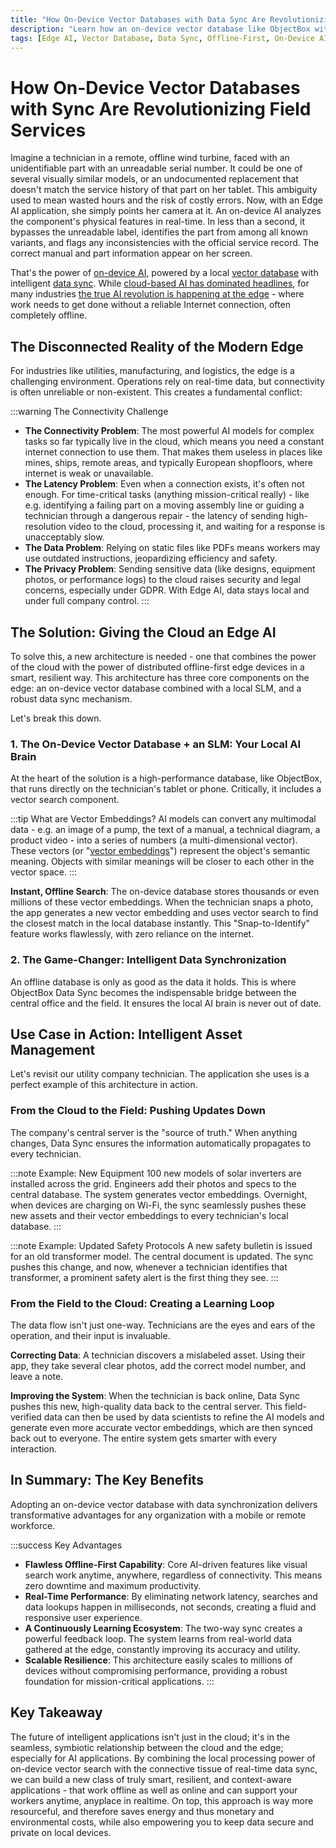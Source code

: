 ```yaml
---
title: "How On-Device Vector Databases with Data Sync Are Revolutionizing Field Services"
description: "Learn how an on-device vector database like ObjectBox with real-time data sync enables powerful, offline-first AI applications for industries like field services."
tags: [Edge AI, Vector Database, Data Sync, Offline-First, On-Device AI]
---
```


# How On-Device Vector Databases with Sync Are Revolutionizing Field Services

Imagine a technician in a remote, offline wind turbine, faced with an unidentifiable part with an unreadable serial number. It could be one of several visually similar models, or an undocumented replacement that doesn't match the service history of that part on her tablet. This ambiguity used to mean wasted hours and the risk of costly errors. Now, with an Edge AI application, she simply points her camera at it. An on-device AI analyzes the component's physical features in real-time. In less than a second, it bypasses the unreadable label, identifies the part from among all known variants, and flags any inconsistencies with the official service record. The correct manual and part information appear on her screen.

That's the power of [on-device AI](https://objectbox.io/local-ai-what-it-is-and-why-we-need-it/), powered by a local [vector database](https://objectbox.io/on-device-vector-databases-and-edge-ai/) with intelligent [data sync](https://objectbox.io/what-is-data-synchronization-how-to-keep-data-in-sync/). While [cloud-based AI has dominated headlines](https://www.ciodive.com/news/cloud-infrastructure-services-iaas-growth-aws-microsoft-google/757343/), for many industries [the true AI revolution is happening at the edge](https://arxiv.org/abs/2507.11545) - where work needs to get done without a reliable Internet connection, often completely offline.

## The Disconnected Reality of the Modern Edge

For industries like utilities, manufacturing, and logistics, the edge is a challenging environment. Operations rely on real-time data, but connectivity is often unreliable or non-existent. This creates a fundamental conflict:

:::warning The Connectivity Challenge
- **The Connectivity Problem**: The most powerful AI models for complex tasks so far typically live in the cloud, which means you need a constant internet connection to use them. That makes them useless in places like mines, ships, remote areas, and typically European shopfloors, where internet is weak or unavailable.
- **The Latency Problem**: Even when a connection exists, it's often not enough. For time-critical tasks (anything mission-critical really) - like e.g. identifying a failing part on a moving assembly line or guiding a technician through a dangerous repair - the latency of sending high-resolution video to the cloud, processing it, and waiting for a response is unacceptably slow.
- **The Data Problem**: Relying on static files like PDFs means workers may use outdated instructions, jeopardizing efficiency and safety.
- **The Privacy Problem**: Sending sensitive data (like designs, equipment photos, or performance logs) to the cloud raises security and legal concerns, especially under GDPR. With Edge AI, data stays local and under full company control.
:::

## The Solution: Giving the Cloud an Edge AI

To solve this, a new architecture is needed - one that combines the power of the cloud with the power of distributed offline-first edge devices in a smart, resilient way. This architecture has three core components on the edge: an on-device vector database combined with a local SLM, and a robust data sync mechanism. 

Let's break this down.

### 1. The On-Device Vector Database + an SLM: Your Local AI Brain

At the heart of the solution is a high-performance database, like ObjectBox, that runs directly on the technician's tablet or phone. Critically, it includes a vector search component.

:::tip What are Vector Embeddings?
AI models can convert any multimodal data - e.g. an image of a pump, the text of a manual, a technical diagram, a product video - into a series of numbers (a multi-dimensional vector). These vectors (or "[vector embeddings](https://en.wikipedia.org/wiki/Embedding_(machine_learning))") represent the object's semantic meaning. Objects with similar meanings will be closer to each other in the vector space.
:::

**Instant, Offline Search**: The on-device database stores thousands or even millions of these vector embeddings. When the technician snaps a photo, the app generates a new vector embedding and uses vector search to find the closest match in the local database instantly. This "Snap-to-Identify" feature works flawlessly, with zero reliance on the internet.

### 2. The Game-Changer: Intelligent Data Synchronization

An offline database is only as good as the data it holds. This is where ObjectBox Data Sync becomes the indispensable bridge between the central office and the field. It ensures the local AI brain is never out of date.

## Use Case in Action: Intelligent Asset Management

Let's revisit our utility company technician. The application she uses is a perfect example of this architecture in action.

### From the Cloud to the Field: Pushing Updates Down

The company's central server is the "source of truth." When anything changes, Data Sync ensures the information automatically propagates to every technician.

:::note Example: New Equipment
100 new models of solar inverters are installed across the grid. Engineers add their photos and specs to the central database. The system generates vector embeddings. Overnight, when devices are charging on Wi-Fi, the sync seamlessly pushes these new assets and their vector embeddings to every technician's local database.
:::

:::note Example: Updated Safety Protocols
A new safety bulletin is issued for an old transformer model. The central document is updated. The sync pushes this change, and now, whenever a technician identifies that transformer, a prominent safety alert is the first thing they see.
:::

### From the Field to the Cloud: Creating a Learning Loop

The data flow isn't just one-way. Technicians are the eyes and ears of the operation, and their input is invaluable.

**Correcting Data**: A technician discovers a mislabeled asset. Using their app, they take several clear photos, add the correct model number, and leave a note.

**Improving the System**: When the technician is back online, Data Sync pushes this new, high-quality data back to the central server. This field-verified data can then be used by data scientists to refine the AI models and generate even more accurate vector embeddings, which are then synced back out to everyone. The entire system gets smarter with every interaction.

## In Summary: The Key Benefits

Adopting an on-device vector database with data synchronization delivers transformative advantages for any organization with a mobile or remote workforce.

:::success Key Advantages
- **Flawless Offline-First Capability**: Core AI-driven features like visual search work anytime, anywhere, regardless of connectivity. This means zero downtime and maximum productivity.
- **Real-Time Performance**: By eliminating network latency, searches and data lookups happen in milliseconds, not seconds, creating a fluid and responsive user experience.
- **A Continuously Learning Ecosystem**: The two-way sync creates a powerful feedback loop. The system learns from real-world data gathered at the edge, constantly improving its accuracy and utility.
- **Scalable Resilience**: This architecture easily scales to millions of devices without compromising performance, providing a robust foundation for mission-critical applications.
:::

## Key Takeaway

The future of intelligent applications isn't just in the cloud; it's in the seamless, symbiotic relationship between the cloud and the edge; especially for AI applications. By combining the local processing power of on-device vector search with the connective tissue of real-time data sync, we can build a new class of truly smart, resilient, and context-aware applications - that work offline as well as online and can support your workers anytime, anyplace in realtime. On top, this approach is way more resourceful, and therefore saves energy and thus monetary and environmental costs, while also empowering you to keep data secure and private on local devices.

